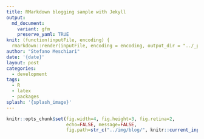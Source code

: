```yaml
---
title: RMarkdown blogging sample with Jekyll
output:
  md_document:
    variant: gfm
    preserve_yaml: TRUE
knit: (function(inputFile, encoding) {
  rmarkdown::render(inputFile, encoding = encoding, output_dir = "../_posts") })
author: "Stefano Meschiari"
date: '{date}'
layout: post
categories:
  - development
tags:
  - R
  - latex
  - packages
splash: '{splash_image}'
---
```

```r
knitr::opts_chunk$set(fig.width=4, fig.height=3, fig.retina=2,
                      echo=FALSE, message=FALSE,
                      fig.path=str_c("../img/blog/", knitr::current_input(), "/"))
```
